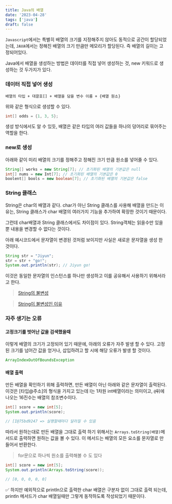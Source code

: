 ```yaml
---
title: Java의 배열
date: '2023-04-28'
tags: ['java']
draft: false
---
```


`Javascript`에서는 특별히 배열의 크기를 지정해주지 않아도 동적으로 공간이 할당되었는데, `JAVA`에서는 정해진 배열의 크기 만큼만 메모리가 할당된다. 즉 배열의 길이는 고정되어있다.

Java에서 배열을 생성하는 방법은 데이터를 직접 넣어 생성하는 것, new 키워드로 생성하는 것 두가지가 있다.

### 데이터 직접 넣어 생성

`배열의 타입 + 대괄호[] + 배열을 담을 변수 이름 + {배열 원소}`

위와 같은 형식으로 생성할 수 있다.

```java
int[] odds = {1, 3, 5};
```

생성 방식에서도 알 수 있듯, 배열은 같은 타입의 여러 값들을 하나의 덩어리로 묶어주는 역할을 한다.

### new로 생성

아래와 같이 미리 배열의 크기를 정해주고 정해진 크기 만큼 원소를 넣어줄 수 있다.

```java
String[] works = new String[7]; // 초기화된 배열의 기본값은 null
int[] nums = new Int[7]; // 초기화된 배열의 기본값은 0
boolent[] bools = new boolean[7]; // 초기화된 배열의 기본값은 false
```

### String 클래스

String은 char의 배열과 같다. char가 아닌 String 클래스를 사용해 배열을 만드는 이유는, String 클래스가 char 배열의 여러가지 기능을 추가하여 확장한 것이기 때문이다.

그런데 char배열과 String 클래스에서도 차이점이 있다. String객체는 읽을수만 있을 뿐 내용을 변경할 수 없다는 것이다.

아래 예시코드에서 문자열이 변경된 것처럼 보이지만 사실은 새로운 문자열을 생성 한 것이다.

```java
String str = "Jiyun";
str = str + "go!";
System.out.println(str); // Jiyun go!
```

이것은 동일한 문자열의 인스턴스를 하나만 생성하고 이를 공유해서 사용하기 위해서라고 한다.

> [String의 불변성](https://codedragon.tistory.com/4391)

> [String이 불변성인 이유](https://starkying.tistory.com/entry/why-java-string-is-immutable)

### 자주 생기는 오류

#### 고정크기를 벗어난 값을 검색했을때

이렇게 배열의 크기가 고정되어 있기 때문에, 아래의 오류가 자주 발생 할 수 있다. 고정된 크기를 넘어간 값을 얻거나, 삽입하려고 할 시에 해당 오류가 발생 할 것이다.

```java
ArrayIndexOutOfBoundsException
```

#### 배열 출력

만든 배열을 확인하기 위해 출력하면, 만든 배열이 아닌 아래와 같은 문자열이 출력된다. 이것은 [타입@주소]의 형식을 가지고 있는데
I는 1차원 int배열이라는 의미이고, `@`뒤에 나오는 16진수는 배열의 참조변수이다.

```java
int[] score = new int[5];
System.out.println(score);

// [I@75bd9247 => 실행할때마다 달라질 수 있음
```

따라서 원하는대로 만든 배열을 그대로 출력 하기 위해서는 `Arrays.toString(배열)`메서드로 출력하면 원하는 값을 볼 수 있다. 이 메서드는 배열의 모든 요소를 문자열로 만들어서 반환한다.

> for문으로 하나씩 원소를 출력해볼 수 도 있다

```java
int[] score = new int[5];
System.out.println(Arrays.toString(score));

// [0, 0, 0, 0, 0]
```

✅ 하지만 예외적으로 println으로 출력한 char 배열은 구분자 없이 그대로 출력 되는데, println 메서드가 char 배열일때만 그렇게 동작하도록 작성되었기 때문이다.
